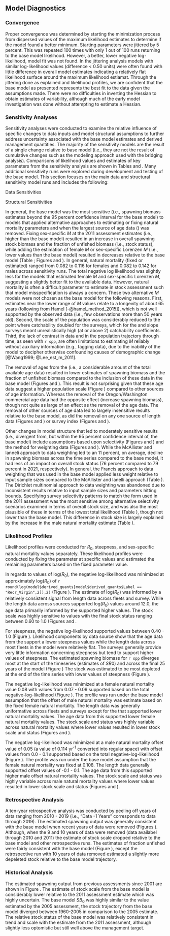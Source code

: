 ## Model Diagnostics

### Convergence

Proper convergence was determined by starting the minimization process from dispersed values of the maximum likelihood estimates to determine if the model found a better minimum. Starting parameters were jittered by 5 percent. This was repeated 100 times with only 1 out of 100 runs returning to the base model likelihood. However, a better, lower negative log-likelihood, model fit was not found. In the jittering analysis models with similar log-likelihood values (difference < 0.50 units) were often found with little difference in overall model estimates indicating a relatively flat likelihood surface around the maximum likelihood estiamat. Through the jittering done as explained and likelihood profiles, we are confident that the base model as presented represents the best fit to the data given the assumptions made. There were no difficulties in inverting the Hessian to obtain estimates of variability, although much of the early model investigation was done without attempting to estimate a Hessian.

### Sensitivity Analyses

Sensitivity analyses were conducted to examine the relative influence of specific changes to data inputs and model structural assumptions to further address uncertainty associated with the base model estimates and derived management quantities.  The majority of the sensitivity models are the result of a single change relative to base model (i.e., they are not the result of cumulative changes such as the modeling approach used with the bridging analysis). Comparisons of likelihood values and estimates of key parameters from the sensitivity analysis are shown in Tables \ref{tab:sensitivities1} and \ref{tab:sensitivities2}. Many additional sensitivity runs were explored during development and testing of the base model. This section focuses on the main data and structural sensitivity model runs and includes the following:

Data Sensitivities

\begin{enumerate}
   
  \item Remove the California commercial length data
  
  \item Remove the Oregon/Washington commercial length data
  
  \item Remove the AFSC slope survey length data
  
  \item Remove the Triennial survey length data
  
  \item Remove the NWFSC slope survey length data
  
  \item Remove the NWFSC WCGBT survey length data
  
  \item Remove the California commercial age data
  
  \item Remove the Oregon/Washington commercial age data
  
  \item Remove the NWFSC slope survey age data
  
  \item Remove the NWFSC WCGBT survey age data
  
  \item Remove the AFSC slope survey index
  
  \item Remove the Triennial survey index
  
  \item Remove the NWFSC slope survey index
  
  \item Remove the NWFSC WCGBT survey index
  
\end{enumerate}

Structural Sensitivities

\begin{enumerate}
   
  \item Estimate Lorenzen natural mortality ($M$) by sex with the change of $M$ occurring at approximately age-at-50-percent maturity of 10 years old;

  \item Allow the model to estimate sex-specific $M$ values;

  \item Fix $M$ values by sex at the estimates from the 2011 assessment of `r spp`;
  
  \item Fix $M$ values for each sex at the median of the prior distribution (0.108);
  
  \item Mirror the selectivity by sex and retention for the CA and OR/WA fishing fleets;

  \item Assume the 2011 parameterization of fishery selectivity;

  \item Assume the 2011 parameterization of survey selectivity;

  \item Fix the NWFSC Slope Survey female selectivity to asymptote at 1.0;

  \item Assume the 2011 length-at-maturity estimate;
  
  \item No estimation of recruitment deviations;
  
  \item Use of the McAllister and Ianelli method for data-weighting (Table \ref{tab:dw});
  
  \item Use of the Dirichlet Multinomial method for data-weighting (Table \ref{tab:dw}); and
  
  \item Fix the extra standard deviation parameters for the AFSC Slope, NWFSC Slope, and Triennial Surveys at a near negligible level (0.01).

\end{enumerate}

In general, the base model was the most sensitive (i.e., spawning biomass estimates beyond the 95 percent confidence interval for the base model) to models that applied alternative approaches to estimating or fixing natural mortality parameters and when the largest source of age data (\gls{s-wcgbt}) was removed. Fixing sex-specific $M$ at the 2011 assessment estimates (i.e., higher than the base model) resulted in an increase in overall spawning stock biomass and the fraction of unfished biomass (i.e., stock status), while adding the estimation of female $M$ or sex-specific Lorenzen $M$ (i.e., lower values than the base model) resulted in decreases relative to the base model (Table \ref{tab:sensitivities2}; Figures \ref{fig:sens-m-ssb} and \ref{fig:sens-m-relssb}). In general, natural mortality (fixed or estimated) ranged from 0.082 to 0.116 for females and 0.082 to 0.142 for males across sensitivity runs. The total negative log likelihood was slightly less for the models that estimated female $M$ and sex-specific Lorenzen $M$, suggesting a slightly better fit to the available data. However, natural mortality is often a difficult parameter to estimate in stock assessment such that model misspecification is always a concern. These two alternative $M$ models were not chosen as the base model for the following reasons. First, estimates near the lower range of $M$ values relate to a longevity of about 65 years (following from Hamel [-@hamel_method_2015]), which is not well supported by the observed data (i.e., few observations more than 50 years old). Second, the scale of the population was considerably reduced to the point where catchability doubled for the surveys, which for the \gls{s-wcgbt} and slope surveys meant unrealistically high (at or above 2) catchability coefficients. Third, the lack of contrast in data and in the population trajectory through time, as seen with `r spp`, are often limitations to estimating $M$ reliably without auxiliary information (e.g., tagging data), due to the inability of the model to decipher otherwise confounding causes of demographic change [@Wang1999; @Lee_est_m_2011].

The removal of ages from the \gls{s-wcgbt} (i.e., a considerable amount of the total available age data) resulted in lower estimates of spawning biomass and the fraction of unfished biomass compared to the inclusion of these data in the base model (Figures \ref{fig:sens-age-ssb} and \ref{fig:sens-age-relssb}). This result is not surprising given that these age data suggest a higher population scale (Figure \ref{fig:r0-profile}) compared to other sources of age information. Whereas the removal of the Oregon/Washington commercial age data had the opposite effect (increase spawning biomass), though not quite as large of an effect as the removal of the \gls{s-wcgbt} age data. The removal of other sources of age data led to largely insensitive results relative to the base model, as did the removal on any one source of length data (Figures \ref{fig:sens-length-ssb} and \ref{fig:sens-length-relssb}) or survey index (Figures \ref{fig:sens-index-ssb} and \ref{fig:sens-index-relssb}).  

Other changes in model structure that led to moderately sensitive results (i.e., divergent from, but within the 95 percent confidence interval of, the base model) include assumptions based upon selectivity (Figures \ref{fig:sens-select-ssb} and \ref{fig:sens-select-relssb}) and the method for weighting data (Figures \ref{fig:sens-biodata-ssb} and \ref{fig:sens-biodata-relssb}). While the McAllister and Ianneli approach to data weighting led to an 11 percent, on average, decline in spawning biomass across the time series compared to the base model, it had less of an impact on overall stock status (76 percent compared to 79 percent in 2021, respectively). In general, the Francis approach to data weighting that was used in the base model applied less weight relative to input sample sizes compared to the McAllister and Ianelli approach (Table \ref{tab:dw}). The Dirichlet multinomial approach to data weighting was abandoned due to inconsistent results relative to input sample sizes and parameters hitting bounds. Specifying survey selectivity patterns to match the form used in the 2011 assessment was the most sensitive among alternative selectivity scenarios examined in terms of overall stock size, and was also the most plausible of these in terms of the lowest total likelihood (Table \ref{tab:sensitivities2}), though not lower than the base model. This difference in stock size is largely explained by the increase in the male natural mortality estimate (Table \ref{tab:sensitivities2}).   

### Likelihood Profiles

Likelihood profiles were conducted for $R_0$, steepness, and sex-specific natural mortality values separately. These likelihood profiles were conducted by fixing the parameter at specific values and estimated the remaining parameters based on the fixed parameter value.

In regards to values of log($R_0$), the negative log-likelihood was minimized at approximately log($R_0$) of `r round(log(model$derived_quants[model$derived_quants$Label == "Recr_Virgin",2]),2)`  (Figure \ref{fig:r0-profile}).  The estimate of log($R_0$) was informed by a relatively consistent signal from length data across fleets and survey. While the length data across sources supported log($R_0$) values around 12.0, the age data primarily informed by the \gls{s-wcgbt} supported higher values.  The stock scale was highly sensitive to values with the final stock status ranging between 0.60 to 1.0 (Figures \ref{fig:r0-ssb} and \ref{fig:r0-depl}.

For steepness, the negative log-likelihood supported values between 0.40 - 1.0 (Figure \ref{fig:r0-profile}).  Likelihood components by data source show that the  age data from the \gls{s-wcgbt} support a lower steepness values while the length data across most fleets in the model were relatively flat.  The surveys generally provide very little information concerning steepness but tend to support higher values of steepness. The estimated spawning biomass for `r spp` diverges most at the start of the timeseries (estimates of $SB0$) and across the final 25 years of the model (Figure \ref{fig:h-ssb})  The stock was estimated to be most depleted at the end of the time series with lower values of steepness (Figure \ref{fig:h-depl}).

The negative log-likelihood was minimized at a female natural mortality value 0.08 with values from 0.07 - 0.09 supported based on the total negative-log-likelihood (Figure \ref{fig:m-profile}). The profile was run under the base model assumption that the offset of male natural mortality was estimate based on the fixed female natural mortality.  The length data was generally uniformative across fleets and surveys except for the \gls{s-aslope} that supported lower natural mortality values. The age data from this \gls{s-wcgbt} supported lower female natural mortality values. The stock scale and status was highly variable across natural mortality values where lower values resulted in lower stock scale and status (Figures \ref{fig:m-ssb} and \ref{fig:m-depl}).

The negative log-likelihood was minimized at a male natural mortality offset value of 0.05 (a value of 0.114 yr^-1^ converted into regular space) with offset values from 0.0 - 0.1 supported based on the total negative-log-likelihood (Figure \ref{fig:m-male-profile}). The profile was run under the base model assumption that the female natural mortality was fixed at 0.108.  The length data generally supported offset values of -0.1 - 0.1. The age data from this \gls{s-wcgbt} supported higher male offset natural mortality values. The stock scale and status was highly variable across male natural mortality values where lower values resulted in lower stock scale and status (Figures \ref{fig:m-male-ssb} and \ref{fig:m-male-depl}). 

### Retrospective Analysis

A ten-year retrospective analysis was conducted by peeling off years of data ranging from 2010 - 2019 (i.e., "Data -1 Years" corresponds to data through 2019). The estimated spawning output was generally consistent with the base model when recent years of data were removed (Figures \ref{fig:retro-ssb}). Although, when the 9 and 10 years of data were removed (data availabel through 2010 and 2011) the estimate of stock scale dropped relative to the base model and other retrospective runs. The estimates of fraction unfished were fairly consistent with the base model (Figure \ref{fig:retro-depl}), except the retrospective run with 10 years of data removed estimated a slightly more depeleted stock relative to the base model trajectory.

### Historical Analysis

The estimated spawning output from previous assessments since 2001 are shown in Figure \ref{fig:past-assess}. The estimate of stock scale from the base model is considerably lower relative to the 2011 assessment estimate which was highly uncertain. The base model $SB_0$ was highly similar to the value estimated by the 2005 assessment, the stock trajectory from the base model diverged between 1960-2005 in comparison to the 2005 estimate. The relative stock status of the base model was relatively consistent in trend and scale with the estimate from the 2011 assessment, although slightly less optomistic but still well above the management target.  
